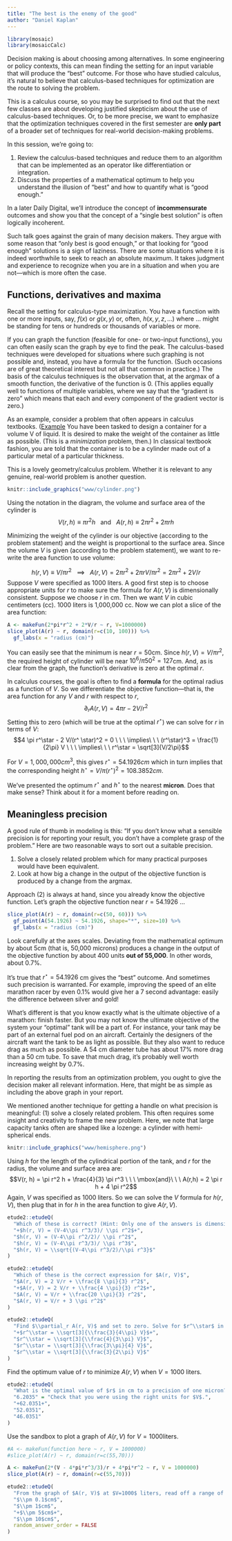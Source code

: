 ```yaml
---
title: "The best is the enemy of the good"
author: "Daniel Kaplan"
---
```


```r
library(mosaic)
library(mosaicCalc)
```

Decision making is about choosing among alternatives. In some engineering or policy contexts, this can mean finding the setting for an input variable that will produce the "best" outcome. For those who have studied calculus, it's natural to believe that calculus-based techniques for optimization are the route to solving the problem.

This is a calculus course, so you may be surprised to find out that the next few classes are about developing justified skepticism about the use of calculus-based techniques. Or, to be more precise, we want to emphasize that the optimization techniques covered in the first semester are **only part** of a broader set of techniques for real-world decision-making problems.

In this session, we're going to: 

1. Review the calculus-based techniques and reduce them to an algorithm that can be implemented as an operator like differentiation or integration.
2. Discuss the properties of a mathematical optimum to help you understand the illusion of "best" and how to quantify what is "good enough." 


In a later Daily Digital, we'll introduce the concept of **incommensurate** outcomes and show you that the concept of a "single best solution" is often logically incoherent.

Such talk goes against the grain of many decision makers. They argue with some reason that "only best is good enough," or that looking for "good enough" solutions is a sign of laziness. There are some situations where it is indeed worthwhile to seek to reach an absolute maximum. It takes judgment and experience to recognize when you are in a situation and when you are not---which is more often the case.

## Functions, derivatives and maxima

Recall the setting for calculus-type maximization. You have a function with one or more inputs, say, $f(x)$ or $g(x,y)$ or, often, $h(x, y, z, \ldots)$ where $\ldots$ might be standing for tens or hundreds or thousands of variables or more.

If you can graph the function (feasible for one- or two-input functions), you can often easily scan the graph by eye to find the peak. The calculus-based techniques were developed for situations where such graphing is not possible and, instead, you have a formula for the function. (Such occasions are of great theoretical interest but not all that common in practice.) The basis of the calculus techniques is the observation that, at the argmax of a smooth function, the derivative of the function is 0. (This applies equally well to functions of multiple variables, where we say that the "gradient is zero" which means that each and every component of the gradient vector is zero.)

As an example, consider a problem that often appears in calculus textbooks. ([Example](https://www.dummies.com/education/math/calculus/calculate-the-optimum-volume-of-a-soup-can-practice-question/) You have been tasked to design a container for a volume V of liquid. It is desired to make the weight of the container as little as possible. (This is a *minimization* problem, then.) In classical textbook fashion, you are told that the container is to be a cylinder made out of a particular metal of a particular thickness. 

This is a lovely geometry/calculus problem. Whether it is relevant to any genuine, real-world problem is another question.

```r
knitr::include_graphics("www/cylinder.png")
```

Using the notation in the diagram, the volume and surface area of the cylinder is $$V(r, h) \equiv \pi r^2 h \ \ \ \mbox{and}\ \ \ A(r, h) \equiv 2 \pi r^2 + 2 \pi r h$$

Minimizing the weight of the cylinder is our objective (according to the problem statement) and the weight is proportional to the surface area. Since the volume $V$ is given (according to the problem statement), we want to re-write the area function to use volume:

$$h(r, V) \equiv V / \pi r^2 \ \ \ \implies\ \ \ A(r, V) = 2 \pi r^2 + 2 \pi r V/\pi r^2 = 2 \pi r^2 + 2 V / r$$
Suppose $V$ were specified as 1000 liters. A good first step is to choose appropriate units for $r$ to make sure the formula for $A(r, V)$ is dimensionally consistent. Suppose we choose $r$ in cm. Then we want $V$ in cubic centimeters (cc). 1000 liters is 1,000,000 cc. Now we can plot a slice of the area function:

```r
A <- makeFun(2*pi*r^2 + 2*V/r ~ r, V=1000000)
slice_plot(A(r) ~ r, domain(r=c(10, 100))) %>%
  gf_labs(x = "radius (cm)")
```

You can easily see that the minimum is near $r=50$cm. Since $h(r,V) = V/\pi r^2$, the required height of cylinder will be near $10^6 / \pi 50^2 = 127$cm. And, as is clear from the graph, the function's derivative is zero at the optimal $r$.

In calculus courses, the goal is often to find a **formula** for the optimal radius as a function of $V$. So we differentiate the objective function---that is, the area function for any $V$ and $r$ with respect to $r$,
$$\partial_r A(r, V) = 4 \pi r - 2 V / r^2$$
Setting this to zero (which will be true at the optimal $r^\star$) we can solve for $r$ in terms of $V$:
$$4 \pi r^\star - 2 V/(r^
\star)^2 = 0 \ \ \ \implies\ \ \  (r^\star)^3 = \frac{1}{2\pi} V \ \ \ \implies\ \ \  r^\star = \sqrt[3]{V/2\pi}$$

For $V = 1,000,000 cm^3$, this gives $r^\star = 54.1926 cm$ which in turn implies that the corresponding height $h^\star = V/\pi (r^\star)^2 = 108.3852 cm$. 

We've presented the optimum $r^\star$ and $h^\star$ to the nearest **micron**. Does that make sense? Think about it for a moment before reading on. 

## Meaningless precision

A good rule of thumb in modeling is this: "If you don't know what a sensible precision is for reporting your result, you don't have a complete grasp of the problem." Here are two reasonable ways to sort out a suitable precision.

1. Solve a closely related problem which for many practical purposes would have been equivalent.
2. Look at how big a change in the output of the objective function is produced by a change from the argmax.

Approach (2) is always at hand, since you already know the objective function. Let's graph the objective function near $r = 54.1926$ ...

```r
slice_plot(A(r) ~ r, domain(r=c(50, 60))) %>%
  gf_point(A(54.1926) ~ 54.1926, shape="*", size=10) %>%
  gf_labs(x = "radius (cm)")
```

Look carefully at the axes scales. Deviating from the mathematical optimum by about 5cm (that is, 50,000 microns) produces a change in the output of the objective function by about 400 units **out of 55,000**. In other words, about 0.7%. 

It's true that $r^\star = 54.1926$ cm gives the "best" outcome. And sometimes such precision is warranted. For example, improving the speed of an elite marathon racer by even 0.1% would give her a 7 second advantage: easily the difference between silver and gold!

What's different is that you know exactly what is the ultimate objective of a marathon: finish faster. But you may not know the ultimate objective of the system your "optimal" tank will be a part of. For instance, your tank may be part of an external fuel pod on an aircraft. Certainly the designers of the aircraft want the tank to be as light as possible. But they also want to reduce drag as much as possible. A 54 cm diameter tube has about 17% more drag than a 50 cm tube. To save that much drag, it's probably well worth increasing weight by 0.7%.

In reporting the results from an optimization problem, you ought to give the decision maker all relevant information. Here, that might be as simple as including the above graph in your report.

We mentioned another technique for getting a handle on what precision is meaningful: (1) solve a closely related problem. This often requires some insight and creativity to frame the new problem. Here, we note that large capacity tanks often are shaped like a lozenge: a cylinder with hemi-spherical ends.  

```r
knitr::include_graphics("www/hemisphere.png")
```

Using $h$ for the length of the cylindrical portion of the tank, and $r$ for the radius, the volume and surface area are:
$$V(r, h) = \pi r^2 h + \frac{4}{3} \pi r^3 \ \ \ \mbox{and}\ \ \ A(r,h) = 2 \pi r h + 4 \pi r^2$$
Again, $V$ was specified as 1000 liters. So we can solve the $V$ formula for $h(r, V)$, then plug that in for $h$ in the area function to give $A(r, V)$.

```r
etude2::etudeQ(
  "Which of these is correct? (Hint: Only one of the answers is dimensionally consistent.)",
  "+$h(r, V) = (V-4\\pi r^3/3)/ \\pi r^2$+",
  "$h(r, V) = (V-4\\pi r^2/2)/ \\pi r^2$",
  "$h(r, V) = (V-4\\pi r^3/3)/ \\pi r^3$",
  "$h(r, V) = \\sqrt{(V-4\\pi r^3/2)/\\pi r^3}$"
)
```


```r
etude2::etudeQ(
  "Which of these is the correct expression for $A(r, V)$",
  "$A(r, V) = 2 V/r + \\frac{8 \\pi}{3} r^2$",
  "+$A(r, V) = 2 V/r + \\frac{4 \\pi}{3} r^2$+",
  "$A(r, V) = V/r + \\frac{20 \\pi}{3} r^2$",
  "$A(r, V) = V/r + 3 \\pi r^2$"
)
```

```r
etude2::etudeQ(
  "Find $\\partial_r A(r, V)$ and set to zero. Solve for $r^\\star$ in terms of $V$. Which of these is correct?",
  "+$r^\\star = \\sqrt[3]{\\frac{3}{4\\pi} V}$+",
  "$r^\\star = \\sqrt[3]{\\frac{4}{3\\pi} V}$",
  "$r^\\star = \\sqrt[3]{\\frac{3\\pi}{4} V}$",
  "$r^\\star = \\sqrt[3]{\\frac{3}{2\\pi} V}$"
)
```


Find the optimum value of $r$ to minimize $A(r,V)$ when $V = 1000$ liters. 

```r
etude2::etudeQ(
  "What is the optimal value of $r$ in cm to a precision of one micron?",
  "6.2035" = "Check that you were using the right units for $V$.",
  "+62.0351+",
  "52.0351",
  "46.0351"
)
```  

Use the sandbox to plot a graph of $A(r, V)$ for $V = 1000$liters. 

```r
#A <- makeFun(function here ~ r, V = 1000000)
#slice_plot(A(r) ~ r, domain(r=c(55,70)))


```

```r
A <- makeFun(2*(V - 4*pi*r^3/3)/r + 4*pi*r^2 ~ r, V = 1000000)
slice_plot(A(r) ~ r, domain(r=c(55,70)))
```

```r
etude2::etudeQ(
  "From the graph of $A(r, V)$ at $V=1000$ liters, read off a range of $r$ that produces $A$ no worse than 1% greater than the minimum. How wide is that range, approximately?",
  "$\\pm 0.1$cm$",
  "$\\pm 1$cm$",
  "+$\\pm 5$cm$+",
  "$\\pm 10$cm$",
  random_answer_order = FALSE
)
```


